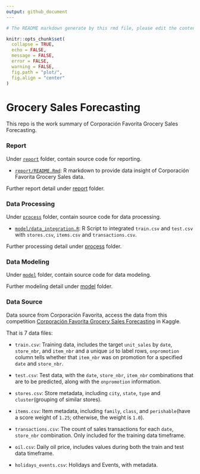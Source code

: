 ```yaml
---
output: github_document
---
```


```r
# The README markdown generate by this rmd file, please edit the content within this R markdown.

knitr::opts_chunk$set(
  collapse = TRUE,
  echo = FALSE,
  message = FALSE,
  error = FALSE,
  warning = FALSE,
  fig.path = "plot/",
  fig.align = "center"
)
```

# Grocery Sales Forecasting

This repo is the work summary of Corporación Favorita Grocery Sales Forecasting.

### Report

Under [`report`](https://github.com/Jiaying-Wu/Grocery-Sales-Forecasting/tree/master/report) folder, contain source code for reporting.

* [`report/README.Rmd`](https://github.com/Jiaying-Wu/Grocery-Sales-Forecasting/blob/master/report/README.Rmd): R markdown to provide data insight of Corporación Favorita Grocery Sales data.

Further report detail under [report](https://github.com/Jiaying-Wu/Grocery-Sales-Forecasting/tree/master/report) folder.

### Data Processing

Under [`process`](https://github.com/Jiaying-Wu/Grocery-Sales-Forecasting/tree/master/process) folder, contain source code for data processing.

* [`model/data_integration.R`](https://github.com/Jiaying-Wu/Grocery-Sales-Forecasting/blob/master/process/data_integration.R): R Script to integrated `train.csv` and `test.csv` with `stores.csv`, `items.csv` and `transactions.csv`.

Further processing detail under [process](https://github.com/Jiaying-Wu/Grocery-Sales-Forecasting/tree/master/process) folder.

### Data Modeling

Under [`model`](https://github.com/Jiaying-Wu/Grocery-Sales-Forecasting/tree/master/model) folder, contain source code for data modeling.

Further modeling detail under [model](https://github.com/Jiaying-Wu/Grocery-Sales-Forecasting/tree/master/model) folder.

### Data Source

Data source from Corporación Favorita, access the data from this competition [Corporación Favorita Grocery Sales Forecasting](https://www.kaggle.com/c/favorita-grocery-sales-forecasting/data) in Kaggle.

That is 7 data files:

* `train.csv`: Training data, includes the target `unit_sales` by `date`, `store_nbr`, and `item_nbr` and a unique `id` to label rows, `onpromotion` column tells whether that `item_nbr` was on promotion for a specified `date` and `store_nbr`.

* `test.csv`: Test data, with the `date`, `store_nbr`, `item_nbr` combinations that are to be predicted, along with the `onpromotion` information.

* `stores.csv`: Store metadata, including `city`, `state`, `type` and `cluster`(grouping of similar stores).

* `items.csv`: Item metadata, including `family`, `class`, and `perishable`(have a score weight of `1.25`; otherwise, the weight is `1.0`).

* `transactions.csv`: The count of sales transactions for each `date`, `store_nbr` combination. Only included for the training data timeframe.

* `oil.csv`: Daily oil price, includes values during both the train and test data timeframe. 

* `holidays_events.csv`: Holidays and Events, with metadata.

